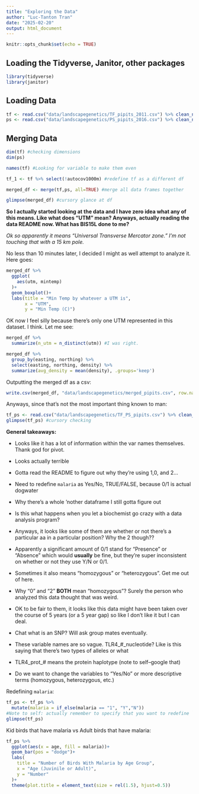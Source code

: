 ```yaml
---
title: "Exploring the Data"
author: "Luc-Tanton Tran"
date: "2025-02-20"
output: html_document
---
```


```r
knitr::opts_chunk$set(echo = TRUE)
```

## Loading the Tidyverse, Janitor, other packages

```r
library(tidyverse)
library(janitor)
```

## Loading Data

```r
tf <- read.csv("data/landscapegenetics/TF_pipits_2011.csv") %>% clean_names() #16 var
ps <- read.csv("data/landscapegenetics/PS_pipits_2016.csv") %>% clean_names() #15 var
```

## Merging Data

```r
dim(tf) #checking dimensions
dim(ps) 

names(tf) #Looking for variable to make them even

tf_1 <- tf %>% select(!autocov1000m) #redefine tf as a different df

merged_df <- merge(tf,ps, all=TRUE) #merge all data frames together

glimpse(merged_df) #cursory glance at df
```

**So I actually started looking at the data and I have zero idea what any of this means. Like what does "UTM" mean? Anyways, actually reading the data README now. What has BIS15L done to me?**

*Ok so apparently it means "Universal Transverse Mercator zone." I'm not touching that with a 15 km pole.*

No less than 10 minutes later, I decided I might as well attempt to analyze it. Here goes:

```r
merged_df %>% 
  ggplot(
    aes(utm, mintemp)
  )+
  geom_boxplot()+
  labs(title = "Min Temp by whatever a UTM is",
       x = "UTM",
       y = "Min Temp (C)")
```

OK now I feel silly because there's only one UTM represented in this dataset. I think. Let me see:

```r
merged_df %>% 
  summarize(n_utm = n_distinct(utm)) #I was right.
```

```r
merged_df %>% 
  group_by(easting, northing) %>% 
  select(easting, northing, density) %>% 
  summarize(avg_density = mean(density), .groups='keep')
```

Outputting the merged df as a csv:

```r
write.csv(merged_df, "data/landscapegenetics/merged_pipits.csv", row.names = FALSE)
```

Anyways, since that's not the most important thing known to man:

```r
tf_ps <- read.csv("data/landscapegenetics/TF_PS_pipits.csv") %>% clean_names()
glimpse(tf_ps) #cursory checking
```

**General takeaways:**

-   Looks like it has a lot of information within the var names themselves. Thank god for pivot.

-   Looks actually terrible

-   Gotta read the README to figure out why they're using 1,0, and 2...

-   Need to redefine `malaria` as Yes/No, TRUE/FALSE, because 0/1 is actual dogwater

-   Why there's a whole 'nother dataframe I still gotta figure out

-   Is this what happens when you let a biochemist go crazy with a data analysis program?

-   Anyways, it looks like some of them are whether or not there's a particular aa in a particular position? Why the 2 though??

-   Apparently a significant amount of 0/1 stand for "Presence" or "Absence" which would **usually** be fine, but they're super inconsistent on whether or not they use Y/N or 0/1.

-   Sometimes it also means "homozygous" or "heterozygous". Get me out of here.

-   Why "0" and "2" **BOTH** mean "homozygous"? Surely the person who analyzed this data thought that was weird.

-   OK to be fair to them, it looks like this data might have been taken over the course of 5 years (or a 5 year gap) so like I don't like it but I can deal.

-   Chat what is an SNP? Will ask group mates eventually.

-   These variable names are so vague. TLR4\_#\_nucleotide? Like is this saying that there's two types of alleles or what

-   TLR4_prot\_# means the protein haplotype (note to self--google that)
-   Do we want to change the variables to "Yes/No" or more descriptive terms (homozygous, heterozygous, etc.)

Redefining `malaria`:

```r
tf_ps <- tf_ps %>% 
  mutate(malaria = if_else(malaria == "1", "Y","N")) 
#Note to self: actually remember to specify that you want to redefine `malaria`...
glimpse(tf_ps)
```

Kid birds that have malaria vs Adult birds that have malaria:
```r
tf_ps %>% 
  ggplot(aes(x = age, fill = malaria))+
  geom_bar(pos = "dodge")+
  labs(
    title = "Number of Birds With Malaria by Age Group",
    x = "Age (Juvinile or Adult)",
    y = "Number"
  )+
  theme(plot.title = element_text(size = rel(1.5), hjust=0.5))
```

